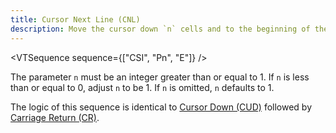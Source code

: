```yaml
---
title: Cursor Next Line (CNL)
description: Move the cursor down `n` cells and to the beginning of the line.
---
```


<VTSequence sequence={["CSI", "Pn", "E"]} />

The parameter `n` must be an integer greater than or equal to 1.
If `n` is less than or equal to 0, adjust `n` to be 1. If `n` is
omitted, `n` defaults to 1.

The logic of this sequence is identical to
[Cursor Down (CUD)](/docs/vt/csi/cud)
followed by [Carriage Return (CR)](/docs/vt/control/cr).
